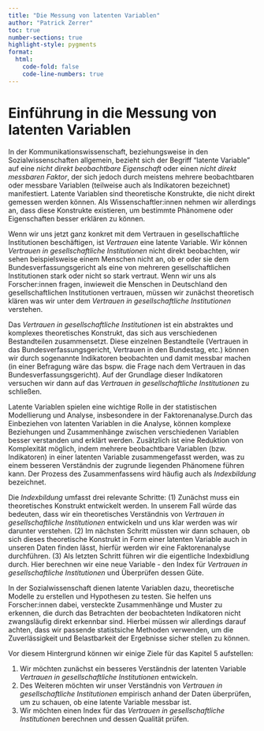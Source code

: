 ```yaml
---
title: "Die Messung von latenten Variablen"
author: "Patrick Zerrer"
toc: true
number-sections: true
highlight-style: pygments
format:
  html:
    code-fold: false
    code-line-numbers: true
---
```


# Einführung in die Messung von latenten Variablen

In der Kommunikationswissenschaft, beziehungsweise in den Sozialwissenschaften allgemein, bezieht sich der Begriff "latente Variable" auf eine *nicht direkt beobachtbare Eigenschaft* oder einen *nicht direkt messbaren Faktor*, der sich jedoch durch meistens mehrere beobachtbaren oder messbare Variablen (teilweise auch als Indikatoren bezeichnet) manifestiert. Latente Variablen sind theoretische Konstrukte, die nicht direkt gemessen werden können. Als Wissenschaftler:innen nehmen wir allerdings an, dass diese Konstrukte existieren, um bestimmte Phänomene oder Eigenschaften besser erklären zu können.

Wenn wir uns jetzt ganz konkret mit dem Vertrauen in gesellschaftliche Institutionen beschäftigen, ist *Vertrauen* eine latente Variable. Wir können *Vertrauen in gesellschaftliche Institutionen* nicht direkt beobachten, wir sehen beispielsweise einem Menschen nicht an, ob er oder sie dem Bundesverfassungsgericht als eine von mehreren gesellschaftlichen Institutionen stark oder nicht so stark vertraut. Wenn wir uns als Forscher:innen fragen, inwieweit die Menschen in Deutschland den gesellschaftlichen Institutionen vertrauen, müssen wir zunächst theoretisch klären was wir unter dem *Vertrauen in gesellschaftliche Institutionen* verstehen.

Das *Vertrauen in gesellschaftliche Institutionen* ist ein abstraktes und komplexes theoretisches Konstrukt, das sich aus verschiedenen Bestandteilen zusammensetzt. Diese einzelnen Bestandteile (Vertrauen in das Bundesverfassungsgericht, Vertrauen in den Bundestag, etc.) können wir durch sogenannte Indikatoren beobachten und damit messbar machen (in einer Befragung wäre das bspw. die Frage nach dem Vertrauen in das Bundesverfassungsgericht). Auf der Grundlage dieser Indikatoren versuchen wir dann auf das *Vertrauen in gesellschaftliche Institutionen* zu schließen.

Latente Variablen spielen eine wichtige Rolle in der statistischen Modellierung und Analyse, insbesondere in der Faktorenanalyse.Durch das Einbeziehen von latenten Variablen in die Analyse, können komplexe Beziehungen und Zusammenhänge zwischen verschiedenen Variablen besser verstanden und erklärt werden. Zusätzlich ist eine Reduktion von Komplexität möglich, indem mehrere beobachtbare Variablen (bzw. Indikatoren) in einer latenten Variable zusammengefasst werden, was zu einem besseren Verständnis der zugrunde liegenden Phänomene führen kann. Der Prozess des Zusammenfassens wird häufig auch als *Indexbildung* bezeichnet.

Die *Indexbildung* umfasst drei relevante Schritte: (1) Zunächst muss ein theoretisches Konstrukt entwickelt werden. In unserem Fall würde das bedeuten, dass wir ein theoretisches Verständnis von *Vertrauen in gesellschaftliche Institutionen* entwickeln und uns klar werden was wir darunter verstehen. (2) Im nächsten Schritt müssten wir dann schauen, ob sich dieses theoretische Konstrukt in Form einer latenten Variable auch in unseren Daten finden lässt, hierfür werden wir eine Faktorenanalyse durchführen. (3) Als letzten Schritt führen wir die eigentliche Indexbidlung durch. Hier berechnen wir eine neue Variable - den Index für *Vertrauen in gesellschaftliche Institutionen* und Überprüfen dessen Güte.

In der Sozialwissenschaft dienen latente Variablen dazu, theoretische Modelle zu erstellen und Hypothesen zu testen. Sie helfen uns Forscher:innen dabei, versteckte Zusammenhänge und Muster zu erkennen, die durch das Betrachten der beobachteten Indikatoren nicht zwangsläufig direkt erkennbar sind. Hierbei müssen wir allerdings darauf achten, dass wir passende statistsiche Methoden verwenden, um die Zuverlässigkeit und Belastbarkeit der Ergebnisse sicher stellen zu können.

Vor diesem Hintergrund können wir einige Ziele für das Kapitel 5 aufstellen: 

1. Wir möchten zunächst ein besseres Verständnis der latenten Variable *Vertrauen in gesellschaftliche Institutionen* entwickeln.
2. Des Weiteren möchten wir unser Verständnis von *Vertrauen in gesellschaftliche Institutionen* empirisch anhand der Daten überprüfen, um zu schauen, ob eine latente Variable messbar ist.
3. Wir möchten einen Index für das *Vertrauen in gesellschaftliche Institutionen* berechnen und dessen Qualität prüfen.
